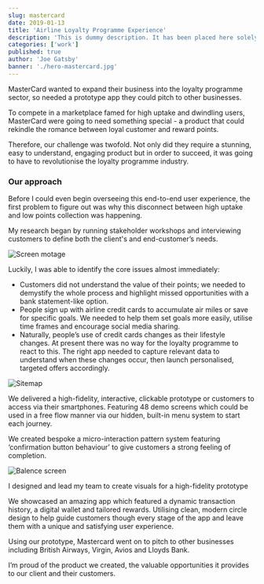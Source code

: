 ```yaml
---
slug: mastercard
date: 2019-01-13
title: 'Airline Loyalty Programme Experience'
description: 'This is dummy description. It has been placed here solely to demonstrate the look and feel of finished, typeset text.'
categories: ['work']
published: true
author: 'Joe Gatsby'
banner: './hero-mastercard.jpg'
---
```


MasterCard wanted to expand their business into the loyalty programme sector, so needed a prototype app they could pitch to other businesses.
 
To compete in a marketplace famed for high uptake and dwindling users, MasterCard were going to need something special - a product that could rekindle the romance between loyal customer and reward points.

Therefore, our challenge was twofold. Not only did they require a stunning, easy to understand, engaging product but in order to succeed, it was going to have to revolutionise the loyalty programme industry.

<Vimeo vimeoId="203381109" />

### Our approach
Before I could even begin overseeing this end-to-end user experience, the first problem to figure out was why this disconnect between high uptake and low points collection was happening.

My research began by running stakeholder workshops and interviewing customers to define both the client's and end-customer’s needs.

![Screen motage](./img-large-mastercard.jpg)

Luckily, I was able to identify the core issues almost immediately:
      
 - Customers did not understand the value of their points; we needed to demystify the whole process and highlight missed opportunities with a bank statement-like option.
- People sign up with airline credit cards to accumulate air miles or save for specific goals. We needed to help them set goals more easily, utilise time frames and encourage social  media sharing.
- Naturally, people’s use of credit cards changes as their lifestyle changes. At present there was no way for the loyalty programme to react to this. The right app needed to capture relevant data to understand when these changes occur, then launch personalised, targeted offers accordingly.

![Sitemap](./img-small-mastercard.jpg)

We delivered a high-fidelity, interactive, clickable prototype or customers to access via their smartphones. Featuring 48 demo screens which could be used in a free flow manner via our hidden, built-in menu system to start each journey.

We created bespoke a micro-interaction pattern system featuring ‘confirmation button behaviour’ to give customers a strong feeling of completion.

![Balence screen](./img-portrait-mastercard.jpg)


I designed and lead my team to create visuals for a high-fidelity prototype

We showcased an amazing app which featured a dynamic transaction history, a digital wallet and tailored rewards. Utilising clean, modern circle design to help guide customers though every stage of the app and leave them with a unique and satisfying user experience.

Using our prototype, Mastercard went on to pitch to other businesses including British Airways, Virgin, Avios and Lloyds Bank.

I’m proud of the product we created, the valuable opportunities it provides to our client and their customers.